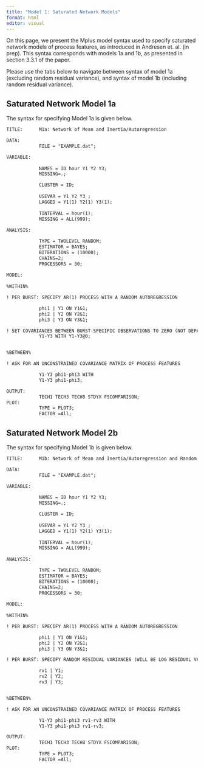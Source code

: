 ```yaml
---
title: "Model 1: Saturated Network Models"
format: html
editor: visual
---
```

On this page, we present the Mplus model syntax used to specify saturated network models of process features, as introduced in Andresen et. al. (in prep). This syntax corresponds with models 1a and 1b, as presented in section 3.3.1 of the paper.

Please use the tabs below to navigate between syntax of model 1a (excluding random residual variance), and syntax of model 1b (including random residual variance).

::: panel-tabset
## Saturated Network Model 1a

The syntax for specifying Model 1a is given below.

``` default
TITLE:      M1a: Network of Mean and Inertia/Autoregression

DATA:
            FILE = "EXAMPLE.dat";

VARIABLE:
  
            NAMES = ID hour Y1 Y2 Y3;
            MISSING=.;

            CLUSTER = ID;
            
            USEVAR = Y1 Y2 Y3 ;
            LAGGED = Y1(1) Y2(1) Y3(1);
            
            TINTERVAL = hour(1);
            MISSING = ALL(999);
            
ANALYSIS:

            TYPE = TWOLEVEL RANDOM;
            ESTIMATOR = BAYES;
            BITERATIONS = (10000);
            CHAINS=2;
            PROCESSORS = 30;
            
MODEL:
  
%WITHIN%

! PER BURST: SPECIFY AR(1) PROCESS WITH A RANDOM AUTOREGRESSION

            phi1 | Y1 ON Y1&1;
            phi2 | Y2 ON Y2&1;
            phi3 | Y3 ON Y3&1;

! SET COVARIANCES BETWEEN BURST-SPECIFIC OBSERVATIONS TO ZERO (NOT DEFAULT)
            Y1-Y3 WITH Y1-Y3@0;


%BETWEEN%

! ASK FOR AN UNCONSTRAINED COVARIANCE MATRIX OF PROCESS FEATURES

            Y1-Y3 phi1-phi3 WITH
            Y1-Y3 phi1-phi3;

OUTPUT:
            TECH1 TECH3 TECH8 STDYX FSCOMPARISON;
PLOT:
            TYPE = PLOT3;
            FACTOR =All;
```

## Saturated Network Model 2b

The syntax for specifying Model 1b is given below.

``` default
TITLE:      M1b: Network of Mean and Inertia/Autoregression and Random Residual Variance

DATA:
            FILE = "EXAMPLE.dat";

VARIABLE:
  
            NAMES = ID hour Y1 Y2 Y3;
            MISSING=.;

            CLUSTER = ID;
            
            USEVAR = Y1 Y2 Y3 ;
            LAGGED = Y1(1) Y2(1) Y3(1);
            
            TINTERVAL = hour(1);
            MISSING = ALL(999);
            
ANALYSIS:

            TYPE = TWOLEVEL RANDOM;
            ESTIMATOR = BAYES;
            BITERATIONS = (10000);
            CHAINS=2;
            PROCESSORS = 30;
            
MODEL:
  
%WITHIN%

! PER BURST: SPECIFY AR(1) PROCESS WITH A RANDOM AUTOREGRESSION

            phi1 | Y1 ON Y1&1;
            phi2 | Y2 ON Y2&1;
            phi3 | Y3 ON Y3&1;

! PER BURST: SPECIFY RANDOM RESIDUAL VARIANCES (WILL BE LOG RESIDUAL VARIANCES AT BETW

            rv1 | Y1;
            rv2 | Y2;
            rv3 | Y3;


%BETWEEN%

! ASK FOR AN UNCONSTRAINED COVARIANCE MATRIX OF PROCESS FEATURES

            Y1-Y3 phi1-phi3 rv1-rv3 WITH
            Y1-Y3 phi1-phi3 rv1-rv3;

OUTPUT:
            TECH1 TECH3 TECH8 STDYX FSCOMPARISON;
PLOT:
            TYPE = PLOT3;
            FACTOR =All;
```
:::